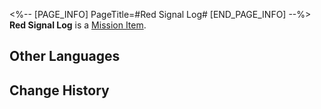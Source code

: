 <%-- [PAGE_INFO]
PageTitle=#Red Signal Log#
[END_PAGE_INFO] --%>
{{Item Infobox
|id          = 140072
|image       = Item Red Signal Log.png
|type        = Mission Item
|invCategory = Missions
|rarity      = 3
|effect      = 
|description = A signal log in which is recorded the affirmative answer from Lesley and the truth about the starquake. It is sweet yet cruel.
}}
{{Description|''"Knowing how Rocky is, even I can't predict what he might do when he learns the truth."''}}
'''Red Signal Log''' is a [[Mission Item]].

==Other Languages==
{{Other Languages
|en   = Red Signal Log
|zhs  = 红色转译录
|zht  = 紅色轉譯錄
|ja   = 赤い変換記録
|ko   = 붉은색 변환 기록
|es   = Transcripción roja
|fr   = Registre de signal rouge
|ru   = Красный журнал
|th   = บันทึกสัญญาณสีแดง
|vi   = Bản Chuyển Dịch Màu Đỏ
|de   = Rotes Log
|id   = Log Sinyal Merah
|pt   = Registro de Sinal Vermelho
}}

==Change History==
{{Change History|1.0}}